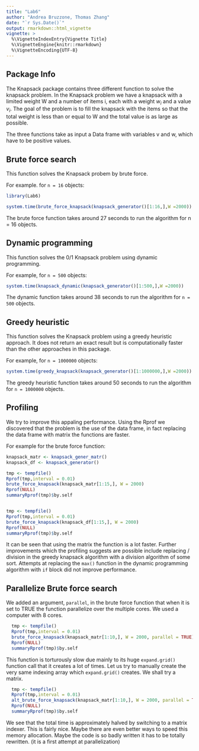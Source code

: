 ```yaml
---
title: "Lab6"
author: "Andrea Bruzzone, Thomas Zhang"
date: "`r Sys.Date()`"
output: rmarkdown::html_vignette
vignette: >
  %\VignetteIndexEntry{Vignette Title}
  %\VignetteEngine{knitr::rmarkdown}
  %\VignetteEncoding{UTF-8}
---
```

## Package Info
The Knapsack package contains three different function to solve the knapsack problem. 
In the Knapsack problem we have a knapsack with a limited weight W and a  number of items i, each with a weight $w_{i}$ and a value $v_{i}$. The goal of the problem is to fill the knapsack with the items so that the total weight is less than or equal to W and the total value is as large as possible. 

The three functions take as input a Data frame with variables v and w, which have to be positive values.

## Brute force search 
This function solves the Knapsack probem by brute force.

For example. for `n = 16` objects:
```r
library(Lab6)
```

```r

system.time(brute_force_knapsack(knapsack_generator()[1:16,],W =2000))

```

The brute force function takes around 27 seconds to run the algorithm for n = 16 objects.


## Dynamic programming 
This function solves the 0/1 Knapsack problem using dynamic programming.

For example, for `n = 500` objects: 
```r
system.time(knapsack_dynamic(knapsack_generator()[1:500,],W =2000))
```

The dynamic function takes around 38 seconds to run the algorithm for `n = 500` objects.


## Greedy heuristic
This function solves the Knapsack problem using a greedy heuristic approach. It does not return an exact result but is computationally faster than the other approaches in this package. 

For example, for `n = 1000000` objects: 
```r
system.time(greedy_knapsack(knapsack_generator()[1:1000000,],W =2000))
```

The greedy heuristic function takes around 50 seconds to run the algorithm for `n = 1000000` objects.


## Profiling
We try to improve this appaling performance. Using the Rprof we discovered that the problem is the use of the data frame, in fact replacing the data frame with matrix the functions are faster.

For example for the brute force function:

```r

knapsack_matr <- knapsack_gener_matr()
knapsack_df <- knapsack_generator()
```

```r



tmp <- tempfile()
Rprof(tmp,interval = 0.01)
brute_force_knapsack(knapsack_matr[1:15,], W = 2000)
Rprof(NULL)
summaryRprof(tmp)$by.self


tmp <- tempfile()
Rprof(tmp,interval = 0.01)
brute_force_knapsack(knapsack_df[1:15,], W = 2000)
Rprof(NULL)
summaryRprof(tmp)$by.self

```

It can be seen that using the matrix the function is a lot faster. Further improvements which the profiling suggests are possible include replacing / division in the greedy knapsack algorithm with a division algorithm of some sort. Attempts at replacing the `max()` function in the dynamic programming algorithm with `if` block did not improve performance.

## Parallelize Brute force search 
We added an argument, `parallel`, in the brute force function that when it is set to TRUE the function parallelize over the multiple cores. We used a computer with 8 cores.

```r

  tmp <- tempfile()
  Rprof(tmp,interval = 0.01)
  brute_force_knapsack(knapsack_matr[1:10,], W = 2000, parallel = TRUE)
  Rprof(NULL)
  summaryRprof(tmp)$by.self
```

This function is torturously slow due mainly to its huge `expand.grid()` function call that it creates a lot of times. Let us try to manually create the very same indexing array which `expand.grid()` creates. We shall try a matrix.

```r
  tmp <- tempfile()
  Rprof(tmp,interval = 0.01)
  alt_brute_force_knapsack(knapsack_matr[1:10,], W = 2000, parallel = TRUE)
  Rprof(NULL)
  summaryRprof(tmp)$by.self
```

We see that the total time is approximately halved by switching to a matrix indexer. This is fairly nice. Maybe there are even better ways to speed this memory allocation. Maybe the code is so badly written it has to be totally rewritten. (it is a first attempt at parallelization)

